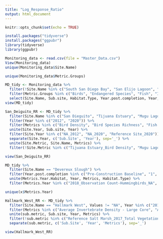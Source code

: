 ```yaml
---
title: "Log_Response_Ratio"
output: html_document
---
```


```r
knitr::opts_chunk$set(echo = TRUE)
```

```r
install.packages("tidyverse")
install.packages("ggpubr")
library(tidyverse)
library(ggpubr)
```

```r
Monitoring_data <- read.csv(file = "Master_Data.csv")
View(Monitoring_data)
unique(Monitoring_data$Site.Name)
```

```r
unique(Monitoring_data$Metric.Groups)
```

```r
MD_tidy <- Monitoring_data %>% 
  filter(!Site.Name %in% c("South San Diego Bay", "San Elijo Lagoon", "Zedler Marsh", "Malibu Lagoon")) %>%
  filter(Metric.Groups %in% c("Birds", "Endangered Species", "Fish", "Invertebrates", "Non-native Species", "Vegetation Cover", "Vegetation Species Diveristy")) %>%
  select(Site.Name, Sub.site, Habitat.Type, Year.post.completion, Year, Metrics, Values, Units, Metric.Groups, Restoration.Goal.Met...Y.N.)
view(MD_tidy)
```

```r
San_Deiguito_RR <- MD_tidy %>%
  filter(Site.Name %in% c("San Dieguito", "Tijuana Estuary", "Mugu Lagoon", "Carpinteria Salt Marsh")) %>%
  filter(Year %in% c("2012", "2020")) %>%
  filter(Metrics %in% c("Bird Density", "Bird Species Richness", "Fish Density", "Fish Species Richness", "Macroinvertebrate Density", "Macroinvertebrate Species Richness", "Vegetation Cover")) %>%
  unite(Site.Year, Sub.site, Year) %>%
  filter(Site.Year %in% c("NA_2012", "NA_2020", "Reference Site_2020")) %>%
  separate(Site.Year, c('Sub.Site', 'Year'), sep='_') %>%
  unite(Site.Metric, Site.Name, Metrics) %>%
  filter(!Site.Metric %in% c("Tijuana Estuary_Bird Density", "Mugu Lagoon_Bird Density", "Tijuana Estuary_Bird Species Richness", "Mugu Lagoon_Bird Species Richness", "Tijuana Estuary_Fish Density", "Carpinteria Salt Marsh_Fish Density", "Mugu Lagoon_Fish Species Richness", "Carpinteria Salt Marsh_Fish Species Richness", "Tijuana Estuary_Macroinvertebrate Density", "Mugu Lagoon_Macroinvertebrate Density", "Mugu Lagoon_Macroinvertebrate Species Richness", "Carpinteria Salt Marsh_Macroinvertebrate Species Richness", "Tijuana Estuary_Vegetation Cover", "Mugu Lagoon_Vegetation Cover"))

view(San_Deiguito_RR)
```


```r
MD_tidy %>%
  filter(Site.Name == "Devereux Slough") %>%
  filter(Year.post.completion %in% c("Pre-Construction Baseline", "1", "4")) %>%
  unite(Metrics.Year.Habitat, Year, Metrics, Habitat.Type) %>%
  filter(Metrics.Year %in% c("2018_Observation Count-Hummingbirds_NA", "2021_Observation Count-Hummingbirds_NA", "2018_Observation Count-Insectivores_NA", "2021_Observation Count-Insectivores_NA", "2018_Observation Count-Omnivores_NA", "2021_Observation Count-Omnivores_NA", "2018_Observation Count-Raptors/Carnivores_NA", "2021_Observation Count-Raptors_NA", "2018_Observation Count-Waders and Shorebirds_NA", "2021_Observation Count-Shorebirds_NA", "2018_Observation Count-Warblers_NA", "2021_Observation Count-Warblers_NA", "2018_Individual Count-Mosquitofish_Freshwater Marsh", "2021_Individual Count-Mosquitofish_Freshwater Marsh", "2018_Individual Count-Red Swamp Crayfish_Freshwater Marsh", "2021_Individual Count-Red Swamp Crayfish_Freshwater Marsh", "2018_Individual Count-California Killifish_Freshwater Marsh", ""))

unique(x$Metrics.Year)
```

```r
Hallmark_West_RR <- MD_tidy %>%
  filter(Site.Name == "Hallmark West", Values != "NA", Year %in% c("2017", "2020")) %>%
  filter(Metrics %in% c("Average Invertebrate Density - Large Core", "Average Invertebrate Density - Small Core", "Average Native Cover", "Total Vegetation Cover", "Absolute Cover")) %>%
  unite(sub.metric, Sub.site, Year, Metrics) %>%
  filter(!sub.metric %in% c("Reference Salt Marsh_2017_Total Vegetation Cover", "Reference Coastal Sage Scrub_2017_Absolute Cover")) %>%
  separate(sub.metric, c('Sub.Site', 'Year', 'Metrics'), sep='_')

view(Hallmark_West_RR)
```

